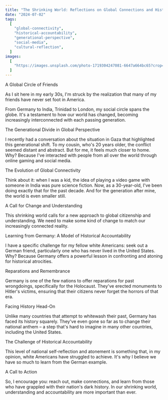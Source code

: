 ```yaml
---
title: "The Shrinking World: Reflections on Global Connections and Historical Responsibility"
date: "2024-07-02"
tags:
  [
    "global-connectivity",
    "historical-accountability",
    "generational-perspective",
    "social-media",
    "cultural-reflection",
  ]
images:
  [
    "https://images.unsplash.com/photo-1719304247081-6647a664bc65?crop=entropy&cs=tinysrgb&fit=max&fm=jpg&ixid=M3wxMTc3M3wwfDF8YWxsfDIwM3x8fHx8fDJ8fDE3MTk5NjM3MzN8&ixlib=rb-4.0.3&q=80&w=2000",
  ]
---
```



A Global Circle of Friends


As I sit here in my early 30s, I'm struck by the realization that many of my friends have never set foot in America. 


From Germany to India, Trinidad to London, my social circle spans the globe. It's a testament to how our world has changed, becoming increasingly interconnected with each passing generation.


The Generational Divide in Global Perspective

I recently had a conversation about the situation in Gaza that highlighted this generational shift. To my cousin, who's 20 years older, the conflict seemed distant and abstract. But for me, it feels much closer to home. Why? Because I've interacted with people from all over the world through online gaming and social media.


The Evolution of Global Connectivity

Think about it: when I was a kid, the idea of playing a video game with someone in India was pure science fiction. Now, as a 30-year-old, I've been doing exactly that for the past decade. And for the generation after mine, the world is even smaller still.


A Call for Change and Understanding


This shrinking world calls for a new approach to global citizenship and understanding. We need to make some kind of change to match our increasingly connected reality.


Learning from Germany: A Model of Historical Accountability

I have a specific challenge for my fellow white Americans: seek out a German friend, particularly one who has never lived in the United States. Why? Because Germany offers a powerful lesson in confronting and atoning for historical atrocities.


Reparations and Remembrance

Germany is one of the few nations to offer reparations for past wrongdoings, specifically for the Holocaust. They've erected monuments to Hitler's victims, ensuring that their citizens never forget the horrors of that era.


Facing History Head-On

Unlike many countries that attempt to whitewash their past, Germany has faced its history squarely. They've even gone so far as to change their national anthem – a step that's hard to imagine in many other countries, including the United States.


The Challenge of Historical Accountability


This level of national self-reflection and atonement is something that, in my opinion, white Americans have struggled to achieve. It's why I believe we have so much to learn from the German example.


A Call to Action

So, I encourage you: reach out, make connections, and learn from those who have grappled with their nation's dark history. In our shrinking world, understanding and accountability are more important than ever.

